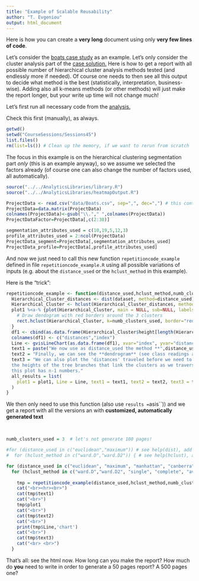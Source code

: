 ```yaml
---
title: "Example of Scalable Reusability"
author: "T. Evgeniou"
output: html_document
---
```


Here is how you can create a **very long** document using only **very few lines of code**. 

Let's consider the [boats case study](http://inseaddataanalytics.github.io/INSEADAnalytics/Boats-A-prerelease.pdf) as an example. Let's only consider the cluster analysis part of the [case solution.](http://inseaddataanalytics.github.io/INSEADAnalytics/Session2inclass.html) Here is how to get a report with all possible number of hierarchical cluster analysis methods tested (and endlessly more if needed). Of course one needs to then see all this output to decide what method is the best (statistically, interpretation, business-wise). Adding also all k-means methods (or other methods) will just make the report longer, but your write up time will not change much!

Let's first run all necessary code from the [ analysis.](http://inseaddataanalytics.github.io/INSEADAnalytics/Session2inclass.html)

Check this first (manually), as always. 
```r
getwd()
setwd("CourseSessions/Sessions45")
list.files()
rm(list=ls()) # Clean up the memory, if we want to rerun from scratch
```

The focus in this example is on the hierarchical clustering segmentation part *only* (this is an example anyway), so we assume we selected the factors already (of course one can also change the number of factors used, all automatically). 

```r
source("../../AnalyticsLibraries/library.R")
source("../../AnalyticsLibraries/heatmapOutput.R")
```

```r
ProjectData <- read.csv("data/Boats.csv", sep=",", dec=",") # this contains only the matrix ProjectData
ProjectData=data.matrix(ProjectData) 
colnames(ProjectData)<-gsub("\\."," ",colnames(ProjectData))
ProjectDataFactor=ProjectData[,c(2:30)]

segmentation_attributes_used = c(10,19,5,12,3) 
profile_attributes_used = 2:ncol(ProjectData)
ProjectData_segment=ProjectData[,segmentation_attributes_used]
ProjectData_profile=ProjectData[,profile_attributes_used]

```

And now we just need to call this new function `repetitioncode_example` defined in file `repetitioncode_example.R` using all possible variations of inputs (e.g. about the `distance_used` or the `hclust_method` in this example).

Here is the "trick":
<br>
```r
repetitioncode_example <- function(distance_used,hclust_method,numb_clusters_used,dataset){
  Hierarchical_Cluster_distances <- dist(dataset, method=distance_used)
  Hierarchical_Cluster <- hclust(Hierarchical_Cluster_distances, method=hclust_method)
  plot1 %<a-% {plot(Hierarchical_Cluster, main = NULL, sub=NULL, labels = 1:nrow(dataset), xlab="Our Observations", cex.lab=1, cex.axis=1) 
    # Draw dendogram with red borders around the 3 clusters
    rect.hclust(Hierarchical_Cluster, k=numb_clusters_used, border="red") 
  }
  df1 <- cbind(as.data.frame(Hierarchical_Cluster$height[length(Hierarchical_Cluster$height):1]), c(1:(nrow(ProjectData)-1)))
  colnames(df1) <- c("distances","index")
  Line <- gvisLineChart(as.data.frame(df1), xvar="index", yvar="distances", options=list(title='Distances plot', legend="right", width=900, height=600, hAxis="{title:'Number of Components', titleTextStyle:{color:'black'}}", vAxes="[{title:'Distances'}]", series="[{color:'green',pointSize:3, targetAxisIndex: 0}]"))
  text1 = paste("We now use as distance_used the method **",distance_used, "** and as hclust_method used the method **",hclust_method,"**", sep="")
  text2 = "Finally, we can see the **dendrogram** (see class readings and online resources for more information) to have a first rough idea of what segments (clusters) we may have - and how many."
  text3 = "We can also plot the 'distances' traveled before we need to merge any of the lower and smaller in size clusters into larger ones - 
  the heights of the tree branches that link the clusters as we traverse the tree from its leaves to its root. If we have n observations, 
  this plot has n-1 numbers."
  all_results = list(
    plot1 = plot1, Line = Line, text1 = text1, text2 = text2, text3 = text3
  )
}
```

We then only need to use this function (also use `results = `asis``)) and we get a report with all the versions an with **customized, automatically generated text**

<br> 
```r
numb_clusters_used = 3  # let's not generate 100 pages! 

#for (distance_used in c("euclidean","maximum")) # see help(dist), add any of these (but the more you add the longer the report will be) c("euclidean", "maximum", "manhattan", "canberra", "binary","minkowski")
#  for (hclust_method in c("ward.D","ward.D2")) { # see help(hclust), add any of these (but the more you add the longer the report will be)  c("ward.D","ward.D2", "single", "complete", "average", "mcquitty", "median", "centroid")

for (distance_used in c("euclidean", "maximum", "manhattan", "canberra", "binary","minkowski")) # see help(dist), add any of these (but the more you add the longer the report will be) c("euclidean", "maximum", "manhattan", "canberra", "binary","minkowski")
  for (hclust_method in c("ward.D","ward.D2", "single", "complete", "average", "mcquitty", "median", "centroid")) { # see help(hclust), add any of these (but the more you add the longer the report will be)  c("ward.D","ward.D2", "single", "complete", "average", "mcquitty", "median", "centroid")
    
    tmp = repetitioncode_example(distance_used,hclust_method,numb_clusters_used,ProjectData_segment)
    cat("<br><hr><br>")
    cat(tmp$text1)
    cat("<br>")
    tmp$plot1
    cat("<br>")
    cat(tmp$text2)
    cat("<br>")
    print(tmp$Line,'chart')
    cat("<br>")
    cat(tmp$text3)
    cat("<br> <br>")
  }
```

That's all: see the html now. How long can you make the report? How much do **you** need to write in order to generate a 50 pages report? A 500 pages one?



